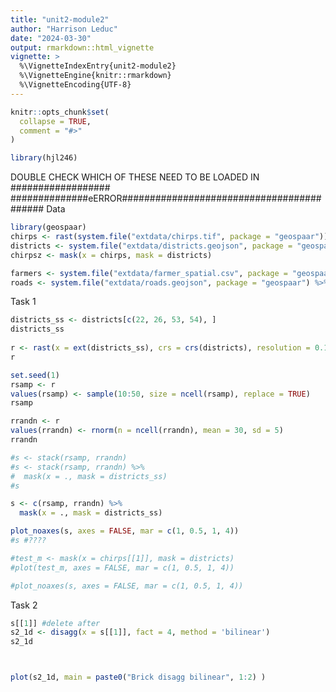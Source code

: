 ```yaml
---
title: "unit2-module2"
author: "Harrison Leduc"
date: "2024-03-30"
output: rmarkdown::html_vignette
vignette: >
  %\VignetteIndexEntry{unit2-module2}
  %\VignetteEngine{knitr::rmarkdown}
  %\VignetteEncoding{UTF-8}
---
```


```r
knitr::opts_chunk$set(
  collapse = TRUE,
  comment = "#>"
)
```

```r
library(hjl246)
```

DOUBLE CHECK WHICH OF THESE NEED TO BE LOADED IN ##################
##############eERROR##########################################
Data
```r
library(geospaar)
chirps <- rast(system.file("extdata/chirps.tif", package = "geospaar"))
districts <- system.file("extdata/districts.geojson", package = "geospaar") %>%   st_read %>% mutate(ID = 1:nrow(.))
chirpsz <- mask(x = chirps, mask = districts)

farmers <- system.file("extdata/farmer_spatial.csv", package = "geospaar") %>%     read_csv(show_col_types = FALSE) 
roads <- system.file("extdata/roads.geojson", package = "geospaar") %>% st_read


```

Task 1
```r

districts_ss <- districts[c(22, 26, 53, 54), ]
districts_ss
  
r <- rast(x = ext(districts_ss), crs = crs(districts), resolution = 0.1)
r

set.seed(1)
rsamp <- r
values(rsamp) <- sample(10:50, size = ncell(rsamp), replace = TRUE)
rsamp

rrandn <- r
values(rrandn) <- rnorm(n = ncell(rrandn), mean = 30, sd = 5)
rrandn

#s <- stack(rsamp, rrandn)
#s <- stack(rsamp, rrandn) %>% 
#  mask(x = ., mask = districts_ss)
#s

s <- c(rsamp, rrandn) %>% 
  mask(x = ., mask = districts_ss)

plot_noaxes(s, axes = FALSE, mar = c(1, 0.5, 1, 4))
#s #????

#test_m <- mask(x = chirps[[1]], mask = districts)
#plot(test_m, axes = FALSE, mar = c(1, 0.5, 1, 4)) 

#plot_noaxes(s, axes = FALSE, mar = c(1, 0.5, 1, 4))  

```

Task 2
```r
s[[1]] #delete after
s2_1d <- disagg(x = s[[1]], fact = 4, method = 'bilinear') 
s2_1d



plot(s2_1d, main = paste0("Brick disagg bilinear", 1:2) )

```
